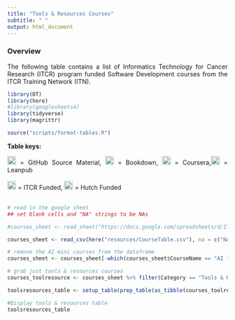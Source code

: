 ```yaml
---
title: "Tools & Resources Courses"
subtitle: " "
output: html_document
---
```


<style type="text/css">
  body{
  text-align: justify;
  text-justify: inter-word;
}
</style>

### **Overview**

The following table contains a list of Informatics Technology for Cancer Research (ITCR) program funded Software Development courses from the ITCR Training Network (ITN).

```r
library(DT)
library(here)
#library(googlesheets4)
library(tidyverse)
library(magrittr)

source("scripts/format-tables.R")
```

**Table keys:**
<div title="Table keys">
<img src="resources/images/githublogo.png"  height="20"> </img> = GitHub Source Material, <img src=resources/images/bookstack.png height="20"> </img> = Bookdown, <img src=resources/images/courseralogo.png height="20"> </img> = Coursera,<img src=resources/images/leanpublogo.png height="20"> </img> = Leanpub<br></br> <img src="resources/images/ITCRLogo.png" height="20"> </img> = ITCR Funded, <img src=resources/images/fhlogo.png height="20"></img> = Hutch Funded<br></br>
</div>

```r
# read in the google sheet
## set blank cells and "NA" strings to be NAs

#courses_sheet <- read_sheet("https://docs.google.com/spreadsheets/d/1TiNdu92hK-0FN8GbmWi_QbdUaX2yJF76yFt2oljm_qE/edit?usp=sharing", na = c("NA", ""))

courses_sheet <- read_csv(here("resources/CourseTable.csv"), na = c("NA", ""))

# remove the AI mini courses from the dataframe
courses_sheet <- courses_sheet[-which(courses_sheet$CourseName == "AI for Decision Makers: Exploring AI Possibilities"  | courses_sheet$CourseName == "AI for Decision Makers: Avoiding AI Harm"| courses_sheet$CourseName == "AI for Decision Makers: Determining AI Needs" | courses_sheet$CourseName == "AI for Decision Makers: Developing AI Policy"),]

# grab just tools & resources courses
courses_toolresource <- courses_sheet %>% filter(Category == "Tools & Resources")

toolsresources_table <- setup_table(prep_table(as_tibble(courses_toolresource), current = TRUE), "Tools & Resources Courses Currently Available")
```

```r
#Display tools & resources table
toolsresources_table
```
